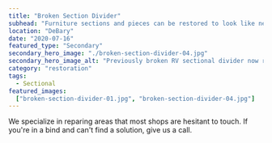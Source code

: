 ```yaml
---
title: "Broken Section Divider"
subhead: "Furniture sections and pieces can be restored to look like new."
location: "DeBary"
date: "2020-07-16"
featured_type: "Secondary"
secondary_hero_image: "./broken-section-divider-04.jpg"
secondary_hero_image_alt: "Previously broken RV sectional divider now restored to look brand new"
category: "restoration"
tags:
  - Sectional
featured_images:
  ["broken-section-divider-01.jpg", "broken-section-divider-04.jpg"]
---
```


We specialize in reparing areas that most shops are hesitant to touch. If you're in a bind and can't find a solution, give us a call.
